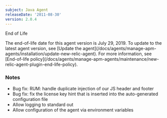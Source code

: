 ```yaml
---
subject: Java Agent
releaseDate: '2011-08-30'
version: 2.0.4
---
```


End of Life

<Callout variant="important">
  The end-of-life date for this agent version is July 29, 2019. To update to the latest agent version, see [Update the agent](/docs/agents/manage-apm-agents/installation/update-new-relic-agent). For more information, see [End-of-life policy](/docs/agents/manage-apm-agents/maintenance/new-relic-agent-plugin-end-life-policy).
</Callout>

### Notes

* Bug fix: RUM: handle duplicate injection of our JS header and footer
* Bug fix: fix the license key hint that is inserted into the auto-generated configuration file
* Allow logging to standard out
* Allow configuration of the agent via environment variables
